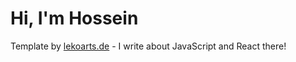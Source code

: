 # Hi, I'm Hossein

Template by [lekoarts.de](https://www.lekoarts.de?utm_source=cara&utm_medium=Starter) - I write about JavaScript and React there!
